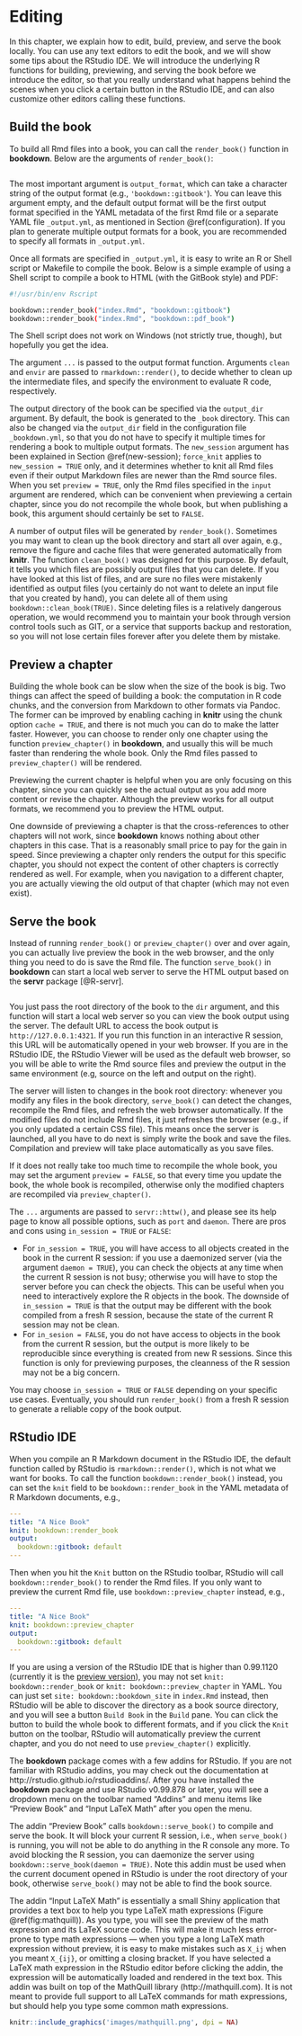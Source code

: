 # Editing

In this chapter, we explain how to edit, build, preview, and serve the book locally. You can use any text editors to edit the book, and we will show some tips about the RStudio IDE. We will introduce the underlying R functions for building, previewing, and serving the book before we introduce the editor, so that you really understand what happens behind the scenes when you click a certain button in the RStudio IDE, and can also customize other editors calling these functions.

## Build the book

To build all Rmd files into a book, you can call the `render_book()` function in **bookdown**. Below are the arguments of `render_book()`:

```r
```

The most important argument is `output_format`, which can take a character string of the output format (e.g., `'bookdown::gitbook'`). You can leave this argument empty, and the default output format will be the first output format specified in the YAML metadata of the first Rmd file or a separate YAML file `_output.yml`, as mentioned in Section \@ref(configuration). If you plan to generate multiple output formats for a book, you are recommended to specify all formats in `_output.yml`.

Once all formats are specified in `_output.yml`, it is easy to write an R or Shell script or Makefile to compile the book. Below is a simple example of using a Shell script to compile a book to HTML (with the GitBook style) and PDF:

```bash
#!/usr/bin/env Rscript

bookdown::render_book("index.Rmd", "bookdown::gitbook")
bookdown::render_book("index.Rmd", "bookdown::pdf_book")
```

The Shell script does not work on Windows (not strictly true, though), but hopefully you get the idea.

The argument `...` is passed to the output format function. Arguments `clean` and `envir` are passed to `rmarkdown::render()`, to decide whether to clean up the intermediate files, and specify the environment to evaluate R code, respectively.

The output directory of the book can be specified via the `output_dir` argument. By default, the book is generated to the `_book` directory. This can also be changed via the `output_dir` field in the configuration file `_bookdown.yml`, so that you do not have to specify it multiple times for rendering a book to multiple output formats. The `new_session` argument has been explained in Section \@ref(new-session); `force_knit` applies to `new_session = TRUE` only, and it determines whether to knit all Rmd files even if their output Markdown files are newer than the Rmd source files. When you set `preview = TRUE`, only the Rmd files specified in the `input` argument are rendered, which can be convenient when previewing a certain chapter, since you do not recompile the whole book, but when publishing a book, this argument should certainly be set to `FALSE`.

A number of output files will be generated by `render_book()`. Sometimes you may want to clean up the book directory and start all over again, e.g., remove the figure and cache files that were generated automatically from **knitr**. The function `clean_book()` was designed for this purpose. By default, it tells you which files are possibly output files that you can delete. If you have looked at this list of files, and are sure no files were mistakenly identified as output files (you certainly do not want to delete an input file that you created by hand), you can delete all of them using `bookdown::clean_book(TRUE)`. Since deleting files is a relatively dangerous operation, we would recommend you to maintain your book through version control tools such as GIT, or a service that supports backup and restoration, so you will not lose certain files forever after you delete them by mistake.

## Preview a chapter

Building the whole book can be slow when the size of the book is big. Two things can affect the speed of building a book: the computation in R code chunks, and the conversion from Markdown to other formats via Pandoc. The former can be improved by enabling caching in **knitr** using the chunk option `cache = TRUE`, and there is not much you can do to make the latter faster. However, you can choose to render only one chapter using the function `preview_chapter()` in **bookdown**, and usually this will be much faster than rendering the whole book. Only the Rmd files passed to `preview_chapter()` will be rendered.

Previewing the current chapter is helpful when you are only focusing on this chapter, since you can quickly see the actual output as you add more content or revise the chapter. Although the preview works for all output formats, we recommend you to preview the HTML output.

One downside of previewing a chapter is that the cross-references to other chapters will not work, since **bookdown** knows nothing about other chapters in this case. That is a reasonably small price to pay for the gain in speed. Since previewing a chapter only renders the output for this specific chapter, you should not expect the content of other chapters is correctly rendered as well. For example, when you navigation to a different chapter, you are actually viewing the old output of that chapter (which may not even exist).

## Serve the book

Instead of running `render_book()` or `preview_chapter()` over and over again, you can actually live preview the book in the web browser, and the only thing you need to do is save the Rmd file. The function `serve_book()` in **bookdown** can start a local web server to serve the HTML output based on the **servr** package [@R-servr].

```r
```

You just pass the root directory of the book to the `dir` argument, and this function will start a local web server so you can view the book output using the server. The default URL to access the book output is `http://127.0.0.1:4321`. If you run this function in an interactive R session, this URL will be automatically opened in your web browser. If you are in the RStudio IDE, the RStudio Viewer will be used as the default web browser, so you will be able to write the Rmd source files and preview the output in the same environment (e.g, source on the left and output on the right).

The server will listen to changes in the book root directory: whenever you modify any files in the book directory, `serve_book()` can detect the changes, recompile the Rmd files, and refresh the web browser automatically. If the modified files do not include Rmd files, it just refreshes the browser (e.g., if you only updated a certain CSS file). This means once the server is launched, all you have to do next is simply write the book and save the files. Compilation and preview will take place automatically as you save files.

If it does not really take too much time to recompile the whole book, you may set the argument `preview = FALSE`, so that every time you update the book, the whole book is recompiled, otherwise only the modified chapters are recompiled via `preview_chapter()`.

The `...` arguments are passed to `servr::httw()`, and please see its help page to know all possible options, such as `port` and `daemon`. There are pros and cons using `in_session = TRUE` or `FALSE`:

- For `in_session = TRUE`, you will have access to all objects created in the book in the current R session: if you use a daemonized server (via the argument `daemon = TRUE`), you can check the objects at any time when the current R session is not busy; otherwise you will have to stop the server before you can check the objects. This can be useful when you need to interactively explore the R objects in the book. The downside of `in_session = TRUE` is that the output may be different with the book compiled from a fresh R session, because the state of the current R session may not be clean.
- For `in_sesion = FALSE`, you do not have access to objects in the book from the current R session, but the output is more likely to be reproducible since everything is created from new R sessions. Since this function is only for previewing purposes, the cleanness of the R session may not be a big concern.

You may choose `in_session = TRUE` or `FALSE` depending on your specific use cases. Eventually, you should run `render_book()` from a fresh R session to generate a reliable copy of the book output.

## RStudio IDE

When you compile an R Markdown document in the RStudio IDE, the default function called by RStudio is `rmarkdown::render()`, which is not what we want for books. To call the function `bookdown::render_book()` instead, you can set the `knit` field to be `bookdown::render_book` in the YAML metadata of R Markdown documents, e.g.,

```yaml
---
title: "A Nice Book"
knit: bookdown::render_book
output:
  bookdown::gitbook: default
---
```

Then when you hit the `Knit` button on the RStudio toolbar, RStudio will call `bookdown::render_book()` to render the Rmd files. If you only want to preview the current Rmd file, use `bookdown::preview_chapter` instead, e.g.,

```yaml
---
title: "A Nice Book"
knit: bookdown::preview_chapter
output:
  bookdown::gitbook: default
---
```

If you are using a version of the RStudio IDE that is higher than 0.99.1120 (currently it is the [preview version](https://www.rstudio.com/products/rstudio/download/preview/)), you may not set `knit: bookdown::render_book` or `knit: bookdown::preview_chapter` in YAML. You can just set `site: bookdown::bookdown_site` in `index.Rmd` instead, then RStudio will be able to discover the directory as a book source directory, and you will see a button `Build Book` in the `Build` pane. You can click the button to build the whole book to different formats, and if you click the `Knit` button on the toolbar, RStudio will automatically preview the current chapter, and you do not need to use `preview_chapter()` explicitly.

The **bookdown** package comes with a few addins for RStudio. If you are not familiar with RStudio addins, you may check out the documentation at http://rstudio.github.io/rstudioaddins/. After you have installed the **bookdown** package and use RStudio v0.99.878 or later, you will see a dropdown menu on the toolbar named "Addins" and menu items like "Preview Book" and "Input LaTeX Math" after you open the menu.

The addin "Preview Book" calls `bookdown::serve_book()` to compile and serve the book. It will block your current R session, i.e., when `serve_book()` is running, you will not be able to do anything in the R console any more. To avoid blocking the R session, you can daemonize the server using `bookdown::serve_book(daemon = TRUE)`. Note this addin must be used when the current document opened in RStudio is under the root directory of your book, otherwise `serve_book()` may not be able to find the book source.

The addin "Input LaTeX Math" is essentially a small Shiny application that provides a text box to help you type LaTeX math expressions (Figure \@ref(fig:mathquill)). As you type, you will see the preview of the math expression and its LaTeX source code. This will make it much less error-prone to type math expressions --- when you type a long LaTeX math expression without preview, it is easy to make mistakes such as `X_ij` when you meant `X_{ij}`, or omitting a closing bracket. If you have selected a LaTeX math expression in the RStudio editor before clicking the addin, the expression will be automatically loaded and rendered in the text box. This addin was built on top of the MathQuill library (http://mathquill.com). It is not meant to provide full support to all LaTeX commands for math expressions, but should help you type some common math expressions.

```r
knitr::include_graphics('images/mathquill.png', dpi = NA)
```

